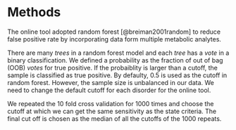 # Methods {#methods}

The online tool adopted random forest [@breiman2001random] to reduce false positive rate by incorporating data form multiple metabolic analytes. 

There are many *trees* in a random forest model and each *tree* has a *vote* in a binary classification. We defined a probability as the fraction of out of bag  (OOB) *votes* for true positive. If the probaiblity is larger than a cutoff, the sample is classified as true positive. By defaulty, 0.5 is used as the cutoff in random forest. However, the sample size is unbalanced in our data. We need to change the default cutoff for each disorder for the online tool.

We repeated the 10 fold cross validation for 1000 times and choose the cutoff at which we can get the same sensitivity as the state criteria. The final cut off is chosen as the median of all the cutoffs of the 1000 repeats. 